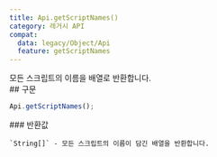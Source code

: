 ```yaml
---
title: Api.getScriptNames()
category: 레거시 API
compat:
  data: legacy/Object/Api
  feature: getScriptNames
---
```


<Section>
  모든 스크립트의 이름을 배열로 반환합니다.
</Section>
<Section>
  ## 구문

  ~~~js
  Api.getScriptNames();
  ~~~

  <Section>
    ### 반환값

    `String[]` - 모든 스크립트의 이름이 담긴 배열을 반환합니다.
  </Section>
</Section>
